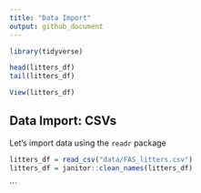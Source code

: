 ```yaml
---
title: "Data Import"
output: github_document
---
```



```r
library(tidyverse)

head(litters_df)
tail(litters_df)
```

```r
View(litters_df)
```


## Data Import: CSVs

Let's import data using the `readr` package

```r
litters_df = read_csv("data/FAS_litters.csv")
litters_df = janitor::clean_names(litters_df)
```

```
